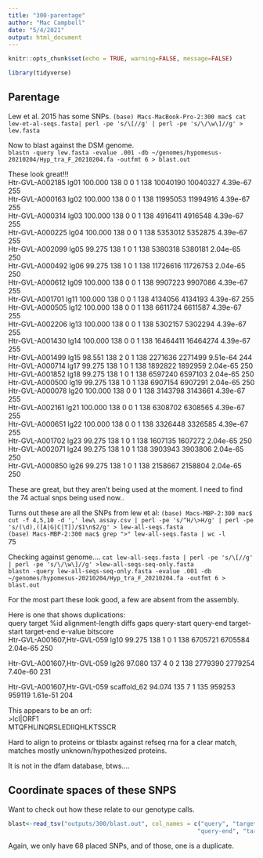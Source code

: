```yaml
---
title: "300-parentage"
author: "Mac Campbell"
date: "5/4/2021"
output: html_document
---
```


```r
knitr::opts_chunk$set(echo = TRUE, warning=FALSE, message=FALSE)
```

```r
library(tidyverse)
```

## Parentage
Lew et al. 2015 has some SNPs. 
`(base) Macs-MacBook-Pro-2:300 mac$ cat lew-et-al-seqs.fasta| perl -pe 's/\[//g' | perl -pe 's/\/\w\]//g' > lew.fasta`

Now to blast against the DSM genome.     
`blastn -query lew.fasta -evalue .001 -db ~/genomes/hypomesus-20210204/Hyp_tra_F_20210204.fa -outfmt 6 > blast.out`    

These look great!!!    
Htr-GVL-A002185 lg01    100.000 138     0       0       1       138     10040190        10040327        4.39e-67        255        
Htr-GVL-A000163 lg02    100.000 138     0       0       1       138     11995053        11994916        4.39e-67        255        
Htr-GVL-A000314 lg03    100.000 138     0       0       1       138     4916411 4916548 4.39e-67        255        
Htr-GVL-A000225 lg04    100.000 138     0       0       1       138     5353012 5352875 4.39e-67        255        
Htr-GVL-A002099 lg05    99.275  138     1       0       1       138     5380318 5380181 2.04e-65        250        
Htr-GVL-A000492 lg06    99.275  138     1       0       1       138     11726616        11726753        2.04e-65        250        
Htr-GVL-A000612 lg09    100.000 138     0       0       1       138     9907223 9907086 4.39e-67        255        
Htr-GVL-A001701 lg11    100.000 138     0       0       1       138     4134056 4134193 4.39e-67        255        
Htr-GVL-A000505 lg12    100.000 138     0       0       1       138     6611724 6611587 4.39e-67        255        
Htr-GVL-A002206 lg13    100.000 138     0       0       1       138     5302157 5302294 4.39e-67        255        
Htr-GVL-A001430 lg14    100.000 138     0       0       1       138     16464411        16464274        4.39e-67        255        
Htr-GVL-A001499 lg15    98.551  138     2       0       1       138     2271636 2271499 9.51e-64        244        
Htr-GVL-A000714 lg17    99.275  138     1       0       1       138     1892822 1892959 2.04e-65        250        
Htr-GVL-A001852 lg18    99.275  138     1       0       1       138     6597240 6597103 2.04e-65        250        
Htr-GVL-A000500 lg19    99.275  138     1       0       1       138     6907154 6907291 2.04e-65        250        
Htr-GVL-A000078 lg20    100.000 138     0       0       1       138     3143798 3143661 4.39e-67        255        
Htr-GVL-A002161 lg21    100.000 138     0       0       1       138     6308702 6308565 4.39e-67        255        
Htr-GVL-A000651 lg22    100.000 138     0       0       1       138     3326448 3326585 4.39e-67        255        
Htr-GVL-A001702 lg23    99.275  138     1       0       1       138     1607135 1607272 2.04e-65        250        
Htr-GVL-A002071 lg24    99.275  138     1       0       1       138     3903943 3903806 2.04e-65        250        
Htr-GVL-A000850 lg26    99.275  138     1       0       1       138     2158667 2158804 2.04e-65        250        
      
These are great, but they aren't being used at the moment. I need to find the 74 actual snps being used now..

Turns out these are all the SNPs from lew et al:
`(base) Macs-MBP-2:300 mac$ cut -f 4,5,10 -d ',' lew\ assay.csv | perl -pe 's/^H/\>H/g' | perl -pe 's/(\d),([A|G|C|T])/$1\n$2/g' > lew-all-seqs.fasta`     
`(base) Macs-MBP-2:300 mac$ grep ">" lew-all-seqs.fasta | wc -l`     
      75     
      
Checking against genome....
`cat lew-all-seqs.fasta | perl -pe 's/\[//g' | perl -pe 's/\/\w\]//g' >lew-all-seqs-seq-only.fasta`    
`blastn -query lew-all-seqs-seq-only.fasta -evalue .001 -db ~/genomes/hypomesus-20210204/Hyp_tra_F_20210204.fa -outfmt 6 > blast.out`

For the most part these look good, a few are absent from the assembly.   

Here is one that shows duplications:       
query target %id alignment-length diffs gaps query-start query-end target-start target-end e-value bitscore      
Htr-GVL-A001607,Htr-GVL-059 lg10 99.275 138 1 0 1 138 6705721 6705584 2.04e-65 250      

Htr-GVL-A001607,Htr-GVL-059 lg26 97.080 137 4 0 2 138 2779390 2779254 7.40e-60 231      

Htr-GVL-A001607,Htr-GVL-059 scaffold_62 94.074 135 7 1 135 959253 959119 1.61e-51 204      

This appears to be an orf:    
>lcl|ORF1    
MTQFHLINQRSLEDIIQHLKTSSCR    

Hard to align to proteins or tblastx against refseq rna for a clear match, matches mostly unknown/hypothesized proteins.      

It is not in the dfam database, btws....    


## Coordinate spaces of these SNPS
Want to check out how these relate to our genotype calls.

```r
blast<-read_tsv("outputs/300/blast.out", col_names = c("query", "target", "%id", "alignment-length", "diffs", "gaps", "query-start",
                                                      "query-end", "target-start", "target-end", "e-value", "bitscore"))
```

Again, we only have 68 placed SNPs, and of those, one is a duplicate.





